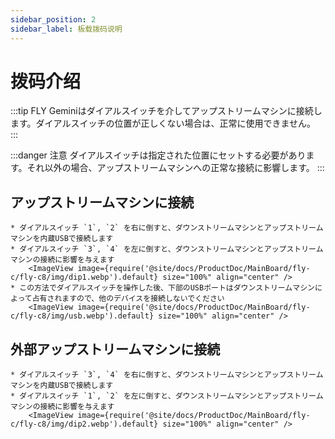 ```yaml
---
sidebar_position: 2
sidebar_label: 板载拨码说明
---
```


# 拨码介绍

:::tip
FLY Geminiはダイアルスイッチを介してアップストリームマシンに接続します。ダイアルスイッチの位置が正しくない場合は、正常に使用できません。
:::

:::danger 注意
ダイアルスイッチは指定された位置にセットする必要があります。それ以外の場合、アップストリームマシンへの正常な接続に影響します。
:::

## アップストリームマシンに接続

    * ダイアルスイッチ `1`, `2` を右に倒すと、ダウンストリームマシンとアップストリームマシンを内蔵USBで接続します
    * ダイアルスイッチ `3`, `4` を左に倒すと、ダウンストリームマシンとアップストリームマシンの接続に影響を与えます
        <ImageView image={require('@site/docs/ProductDoc/MainBoard/fly-c/fly-c8/img/dip1.webp').default} size="100%" align="center" />
    * この方法でダイアルスイッチを操作した後、下部のUSBポートはダウンストリームマシンによって占有されますので、他のデバイスを接続しないでください
        <ImageView image={require('@site/docs/ProductDoc/MainBoard/fly-c/fly-c8/img/usb.webp').default} size="100%" align="center" />


## 外部アップストリームマシンに接続

    * ダイアルスイッチ `3`, `4` を右に倒すと、ダウンストリームマシンとアップストリームマシンを内蔵USBで接続します
    * ダイアルスイッチ `1`, `2` を左に倒すと、ダウンストリームマシンとアップストリームマシンの接続に影響を与えます
        <ImageView image={require('@site/docs/ProductDoc/MainBoard/fly-c/fly-c8/img/dip2.webp').default} size="100%" align="center" />